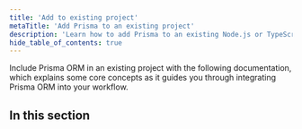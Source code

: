 ```yaml
---
title: 'Add to existing project'
metaTitle: 'Add Prisma to an existing project'
description: 'Learn how to add Prisma to an existing Node.js or TypeScript project by connecting it to your database of choice and generating a Prisma Client for database access.'
hide_table_of_contents: true
---
```


<TopBlock title={frontMatter.title}>

Include Prisma ORM in an existing project with the following documentation, which explains some core concepts as it guides you through integrating Prisma ORM into your workflow.

</TopBlock>

## In this section

<Subsections />
